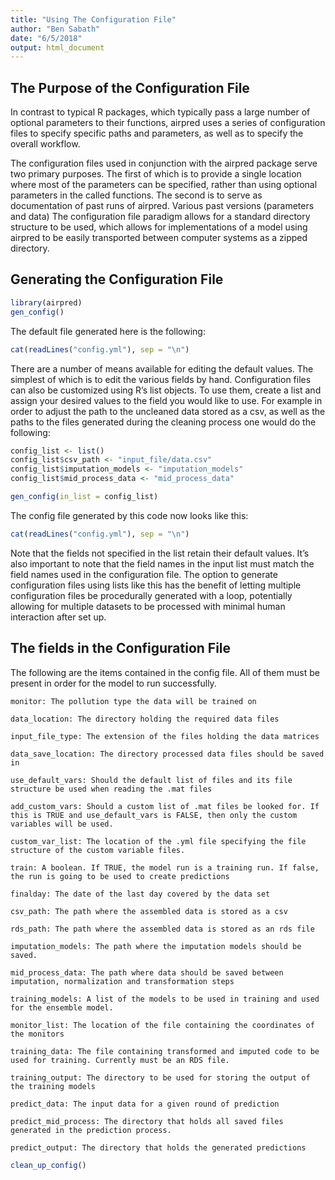 ```yaml
---
title: "Using The Configuration File"
author: "Ben Sabath"
date: "6/5/2018"
output: html_document
---
```


## The Purpose of the Configuration File

In contrast to typical R packages, which typically pass a large number of optional parameters to their functions, airpred uses a series of configuration files to specify specific paths and parameters, as well as to specify the overall workflow.

The configuration files used in conjunction with the airpred package serve two primary purposes. The first of which is to provide a single location where most of the parameters can be specified, rather than using optional parameters in the called functions. The second is to serve as documentation of past runs of airpred. Various past versions (parameters and data) The configuration file paradigm allows for a standard directory structure to be used, which allows for implementations of a model using airpred to be easily transported between computer systems as a zipped directory.


## Generating the Configuration File

```r
library(airpred)
gen_config()
```
The default file generated here is the following:

```r
cat(readLines("config.yml"), sep = "\n")
```

There are a number of means available for editing the default values. The simplest of which is to edit the various fields by hand. Configuration files can also be customized using R's list objects. To use them, create a list and assign your desired values to the field you would like to use. For example in order to adjust the path to the uncleaned data stored as a csv, as well as the paths to the files generated during the cleaning process one would do the following:

```r
config_list <- list()
config_list$csv_path <- "input_file/data.csv"
config_list$imputation_models <- "imputation_models"
config_list$mid_process_data <- "mid_process_data"

gen_config(in_list = config_list)
```

The config file generated by this code now looks like this:

```r
cat(readLines("config.yml"), sep = "\n")
```

Note that the fields not specified in the list retain their default values. It's also important to note that the field names in the input list must match the field names used in the configuration file. The option to generate configuration files using lists like this has the benefit of letting multiple configuration files be procedurally generated with a loop, potentially allowing for multiple datasets to be processed with minimal human interaction after set up.


## The fields in the Configuration File

The following are the items contained in the config file. All of them must be present in order for the model to run successfully.

```
monitor: The pollution type the data will be trained on

data_location: The directory holding the required data files

input_file_type: The extension of the files holding the data matrices

data_save_location: The directory processed data files should be saved in

use_default_vars: Should the default list of files and its file structure be used when reading the .mat files

add_custom_vars: Should a custom list of .mat files be looked for. If this is TRUE and use_default_vars is FALSE, then only the custom variables will be used.

custom_var_list: The location of the .yml file specifying the file structure of the custom variable files.

train: A boolean. If TRUE, the model run is a training run. If false, the run is going to be used to create predictions

finalday: The date of the last day covered by the data set

csv_path: The path where the assembled data is stored as a csv

rds_path: The path where the assembled data is stored as an rds file

imputation_models: The path where the imputation models should be saved.

mid_process_data: The path where data should be saved between imputation, normalization and transformation steps

training_models: A list of the models to be used in training and used for the ensemble model.

monitor_list: The location of the file containing the coordinates of the monitors

training_data: The file containing transformed and imputed code to be used for training. Currently must be an RDS file.

training_output: The directory to be used for storing the output of the training models

predict_data: The input data for a given round of prediction

predict_mid_process: The directory that holds all saved files generated in the prediction process.

predict_output: The directory that holds the generated predictions
```


```r
clean_up_config()
```
